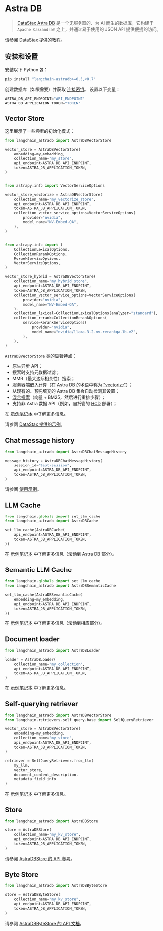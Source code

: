 # Astra DB

> [DataStax Astra DB](https://docs.datastax.com/en/astra-db-serverless/index.html) 是一个无服务器的、为 AI 而生的数据库，它构建于 `Apache Cassandra®` 之上，并通过易于使用的 JSON API 提供便捷的访问。

请参阅 [DataStax 提供的教程](https://docs.datastax.com/en/astra-db-vector/tutorials/chatbot.html)。

## 安装和设置

安装以下 Python 包：
```bash
pip install "langchain-astradb>=0.6,<0.7"
```

创建数据库（如果需要）并获取 [连接密钥](https://docs.datastax.com/en/astra-db-serverless/get-started/quickstart.html#create-a-database-and-store-your-credentials)。
设置以下变量：

```python
ASTRA_DB_API_ENDPOINT="API_ENDPOINT"
ASTRA_DB_APPLICATION_TOKEN="TOKEN"
```

## Vector Store

这里展示了一些典型的初始化模式：

```python
from langchain_astradb import AstraDBVectorStore

vector_store = AstraDBVectorStore(
    embedding=my_embedding,
    collection_name="my_store",
    api_endpoint=ASTRA_DB_API_ENDPOINT,
    token=ASTRA_DB_APPLICATION_TOKEN,
)


from astrapy.info import VectorServiceOptions

vector_store_vectorize = AstraDBVectorStore(
    collection_name="my_vectorize_store",
    api_endpoint=ASTRA_DB_API_ENDPOINT,
    token=ASTRA_DB_APPLICATION_TOKEN,
    collection_vector_service_options=VectorServiceOptions(
        provider="nvidia",
        model_name="NV-Embed-QA",
    ),
)


from astrapy.info import (
    CollectionLexicalOptions,
    CollectionRerankOptions,
    RerankServiceOptions,
    VectorServiceOptions,
)

vector_store_hybrid = AstraDBVectorStore(
    collection_name="my_hybrid_store",
    api_endpoint=ASTRA_DB_API_ENDPOINT,
    token=ASTRA_DB_APPLICATION_TOKEN,
    collection_vector_service_options=VectorServiceOptions(
        provider="nvidia",
        model_name="NV-Embed-QA",
    ),
    collection_lexical=CollectionLexicalOptions(analyzer="standard"),
    collection_rerank=CollectionRerankOptions(
        service=RerankServiceOptions(
            provider="nvidia",
            model_name="nvidia/llama-3.2-nv-rerankqa-1b-v2",
        ),
    ),
)
```

`AstraDBVectorStore` 类的显著特点：

- 原生异步 API；
- 搜索时支持元数据过滤；
- MMR（最大边际相关性）搜索；
- 服务器端嵌入计算（在 Astra DB 的术语中称为 ["vectorize"](https://docs.datastax.com/en/astra-db-serverless/databases/embedding-generation.html)）；
- 从现有的、预先填充的 Astra DB 集合自动检测其设置；
- [混合搜索](https://docs.datastax.com/en/astra-db-serverless/databases/hybrid-search.html#the-hybrid-search-process)（向量 + BM25，然后进行重排步骤）；
- 支持非 Astra 数据 API（例如，自托管的 [HCD](https://docs.datastax.com/en/hyper-converged-database/1.1/get-started/get-started-hcd.html) 部署）；

在 [示例笔记本](/docs/integrations/vectorstores/astradb) 中了解更多信息。

请参阅 [DataStax 提供的示例](https://docs.datastax.com/en/astra/astra-db-vector/integrations/langchain.html)。

## Chat message history

```python
from langchain_astradb import AstraDBChatMessageHistory

message_history = AstraDBChatMessageHistory(
    session_id="test-session",
    api_endpoint=ASTRA_DB_API_ENDPOINT,
    token=ASTRA_DB_APPLICATION_TOKEN,
)
```

请参阅 [使用示例](/docs/integrations/memory/astradb_chat_message_history#example)。

## LLM Cache

```python
from langchain.globals import set_llm_cache
from langchain_astradb import AstraDBCache

set_llm_cache(AstraDBCache(
    api_endpoint=ASTRA_DB_API_ENDPOINT,
    token=ASTRA_DB_APPLICATION_TOKEN,
))
```

在 [示例笔记本](/docs/integrations/llm_caching#astra-db-caches) 中了解更多信息（滚动到 Astra DB 部分）。


## Semantic LLM Cache

```python
from langchain.globals import set_llm_cache
from langchain_astradb import AstraDBSemanticCache

set_llm_cache(AstraDBSemanticCache(
    embedding=my_embedding,
    api_endpoint=ASTRA_DB_API_ENDPOINT,
    token=ASTRA_DB_APPLICATION_TOKEN,
))
```

在 [示例笔记本](/docs/integrations/llm_caching#astra-db-caches) 中了解更多信息（滚动到相应部分）。

## Document loader

```python
from langchain_astradb import AstraDBLoader

loader = AstraDBLoader(
    collection_name="my_collection",
    api_endpoint=ASTRA_DB_API_ENDPOINT,
    token=ASTRA_DB_APPLICATION_TOKEN,
)
```

在 [示例笔记本](/docs/integrations/document_loaders/astradb) 中了解更多信息。

## Self-querying retriever

```python
from langchain_astradb import AstraDBVectorStore
from langchain.retrievers.self_query.base import SelfQueryRetriever

vector_store = AstraDBVectorStore(
    embedding=my_embedding,
    collection_name="my_store",
    api_endpoint=ASTRA_DB_API_ENDPOINT,
    token=ASTRA_DB_APPLICATION_TOKEN,
)

retriever = SelfQueryRetriever.from_llm(
    my_llm,
    vector_store,
    document_content_description,
    metadata_field_info
)
```

在 [示例笔记本](/docs/integrations/retrievers/self_query/astradb) 中了解更多信息。

## Store

```python
from langchain_astradb import AstraDBStore

store = AstraDBStore(
    collection_name="my_kv_store",
    api_endpoint=ASTRA_DB_API_ENDPOINT,
    token=ASTRA_DB_APPLICATION_TOKEN,
)
```

请参阅 [AstraDBStore 的 API 参考](https://python.langchain.com/api_reference/astradb/storage/langchain_astradb.storage.AstraDBStore.html)。

## Byte Store

```python
from langchain_astradb import AstraDBByteStore

store = AstraDBByteStore(
    collection_name="my_kv_store",
    api_endpoint=ASTRA_DB_API_ENDPOINT,
    token=ASTRA_DB_APPLICATION_TOKEN,
)
```

请参阅 [AstraDBByteStore 的 API 文档](https://python.langchain.com/api_reference/astradb/storage/langchain_astradb.storage.AstraDBByteStore.html)。